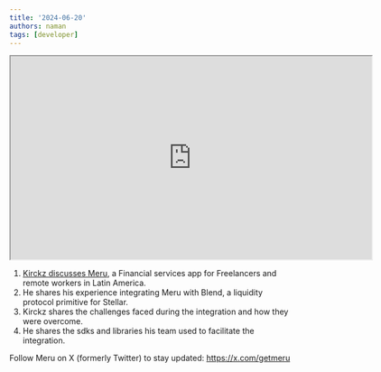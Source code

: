 ```yaml
---
title: '2024-06-20'
authors: naman
tags: [developer]
---
```


<iframe
  src="https://drive.google.com/file/d/1nrEQdhiTH4wsQVgaiOO0RcmD-AS-5S2v/preview"
  width="640"
  height="360"
  allow="autoplay"
></iframe>

1. [Kirckz discusses Meru](https://docs.google.com/presentation/d/1Fu4AkB0mrvOkK6UDFJHgKwCV-Ul4JRF-xPqTYJ3CQqw), a Financial services app for Freelancers and remote workers in Latin America.
2. He shares his experience integrating Meru with Blend, a liquidity protocol primitive for Stellar.
3. Kirckz shares the challenges faced during the integration and how they were overcome.
4. He shares the sdks and libraries his team used to facilitate the integration.

Follow Meru on X (formerly Twitter) to stay updated: https://x.com/getmeru
